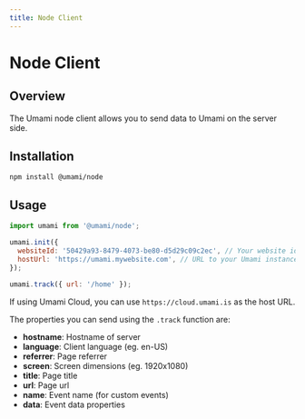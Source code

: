 ```yaml
---
title: Node Client
---
```


# Node Client

## Overview

The Umami node client allows you to send data to Umami on the server side.

## Installation

```shell
npm install @umami/node
```

## Usage

```js
import umami from '@umami/node';

umami.init({
  websiteId: '50429a93-8479-4073-be80-d5d29c09c2ec', // Your website id
  hostUrl: 'https://umami.mywebsite.com', // URL to your Umami instance
});

umami.track({ url: '/home' });
```

If using Umami Cloud, you can use `https://cloud.umami.is` as the host URL.

The properties you can send using the `.track` function are:

- **hostname**: Hostname of server
- **language**: Client language (eg. en-US)
- **referrer**: Page referrer
- **screen**: Screen dimensions (eg. 1920x1080)
- **title**: Page title
- **url**: Page url
- **name**: Event name (for custom events)
- **data**: Event data properties
